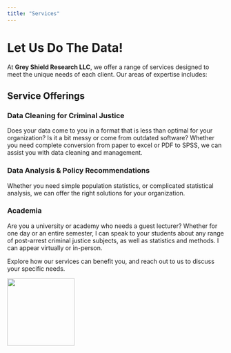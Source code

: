```yaml
---
title: "Services"
---
```


# Let Us Do The Data!

At **Grey Shield Research LLC**, we offer a range of services designed to meet the unique needs of each client. Our areas of expertise includes:

## Service Offerings

### Data Cleaning for Criminal Justice

Does your data come to you in a format that is less than optimal for your organization? Is it a bit messy or come from outdated software? Whether you need complete conversion from paper to excel or PDF to SPSS, we can assist you with data cleaning and management.

### Data Analysis & Policy Recommendations

Whether you need simple population statistics, or complicated statistical analysis, we can offer the right solutions for your organization.

### Academia

Are you a university or academy who needs a guest lecturer? Whether for one day or an entire semester, I can speak to your students about any range of post-arrest criminal justice subjects, as well as statistics and methods. I can appear virtually or in-person.

Explore how our services can benefit you, and reach out to us to discuss your specific needs.

![](Mascot%20-%20Computer.jpg){fig-align="center" width="156"}
